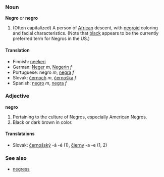 ===Noun===
'''Negro''' or '''negro'''

#(Often capitalized) A person of [[African]] descent, with [[negroid]] coloring and facial characteristics.  (Note that [[black]] appears to be the currently preferred term for Negros in the US.)

====Translation====
* Finnish: [[neekeri]]
* German: [[Neger]] ''m'', [[Negerin]] ''f''
* Portuguese: negro ''m'', [[negra]] ''f''
* Slovak: [[černoch]] ''m'', [[černoška]] ''f''
* Spanish: [[negro]] ''m'', [[negra]] ''f''

===Adjective===
'''negro'''

#Pertaining to the culture of Negros, especially American Negros.
#Black or dark brown in color.

==== Translataions ====
* Slovak: [[černošský]] -á -é (1), [[čierny]] -a -e (1, 2)

===See also===
*[[negress]]